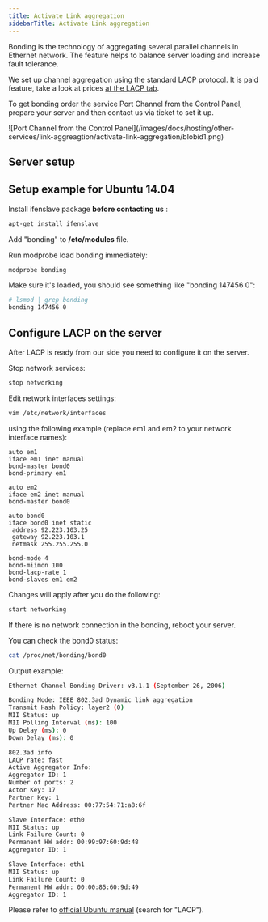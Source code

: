 ---
title: Activate Link aggregation
sidebarTitle: Activate Link aggregation
---

Bonding is the technology of aggregating several parallel channels in Ethernet network. The feature helps to balance server loading and increase fault tolerance. 

We set up channel aggregation using the standard LACP protocol. It is paid feature, take a look at prices [at the LACP tab](https://gcore.com/hosting/miscellaneous).

To get bonding order the service Port Channel from the Control Panel, prepare your server and then contact us via ticket to set it up. 


<Frame>![Port Channel from the Control Panel](/images/docs/hosting/other-services/link-aggreagtion/activate-link-aggregation/blobid1.png)</Frame>



## Server setup

## Setup example for Ubuntu 14.04

Install ifenslave package **before contacting us** :

```sh
apt-get install ifenslave​
 ```

Add "bonding" to **/etc/modules** file.

Run modprobe load bonding immediately:

```sh
modprobe bonding
 ```

Make sure it's loaded, you should see something like "bonding 147456 0":

```sh
# lsmod | grep bonding 
bonding 147456 0
 ```

## Configure LACP on the server

After LACP is ready from our side you need to configure it on the server.

Stop network services:

```sh
stop networking
 ```

Edit network interfaces settings:

```sh
vim /etc/network/interfaces
 ```

using the following example (replace em1 and em2 to your network interface names):

```
auto em1 
iface em1 inet manual 
bond-master bond0 
bond-primary em1 
 
auto em2 
iface em2 inet manual 
bond-master bond0 
 
auto bond0 
iface bond0 inet static 
 address 92.223.103.25 
 gateway 92.223.103.1 
 netmask 255.255.255.0 
 
bond-mode 4 
bond-miimon 100 
bond-lacp-rate 1 
bond-slaves em1 em2
 ```

Changes will apply after you do the following:

```sh
start networking
 ```

If there is no network connection in the bonding, reboot your server. 

You can check the bond0 status:

```sh
cat /proc/net/bonding/bond0
 ```

Output example:

```sh
Ethernet Channel Bonding Driver: v3.1.1 (September 26, 2006)

Bonding Mode: IEEE 802.3ad Dynamic link aggregation
Transmit Hash Policy: layer2 (0)
MII Status: up
MII Polling Interval (ms): 100
Up Delay (ms): 0
Down Delay (ms): 0

802.3ad info
LACP rate: fast
Active Aggregator Info:
Aggregator ID: 1
Number of ports: 2
Actor Key: 17
Partner Key: 1
Partner Mac Address: 00:77:54:71:a8:6f

Slave Interface: eth0
MII Status: up
Link Failure Count: 0
Permanent HW addr: 00:99:97:60:9d:48
Aggregator ID: 1

Slave Interface: eth1
MII Status: up
Link Failure Count: 0
Permanent HW addr: 00:00:85:60:9d:49
Aggregator ID: 1​
 ```

Please refer to [official Ubuntu manual](https://help.ubuntu.com/community/UbuntuBonding) (search for "LACP").